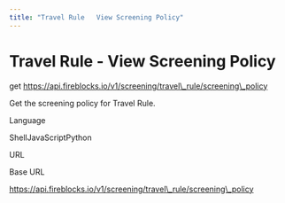 ```yaml
---
title: "Travel Rule   View Screening Policy"
---
```

  
  # Travel Rule - View Screening Policy

get https://api.fireblocks.io/v1/screening/travel\_rule/screening\_policy

Get the screening policy for Travel Rule.

Language

ShellJavaScriptPython

URL

Base URL

https://api.fireblocks.io/v1/screening/travel\_rule/screening\_policy